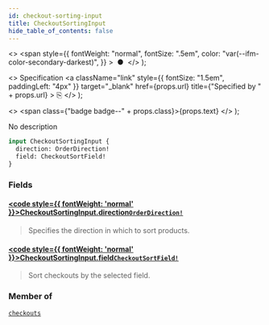 ```yaml
---
id: checkout-sorting-input
title: CheckoutSortingInput
hide_table_of_contents: false
---
```


  <>
    <span
      style={{
        fontWeight: "normal",
        fontSize: ".5em",
        color: "var(--ifm-color-secondary-darkest)",
      }}
    >
      &nbsp;●&nbsp;
    </span>
  </>
);

  <>
    Specification
    <a
      className="link"
      style={{ fontSize: "1.5em", paddingLeft: "4px" }}
      target="\_blank"
      href={props.url}
      title={"Specified by " + props.url}
    >
      ⎘
    </a>
  </>
);

  <>
    <span class={"badge badge--" + props.class}>{props.text}</span>
  </>
);

No description

```graphql
input CheckoutSortingInput {
  direction: OrderDirection!
  field: CheckoutSortField!
}
```

### Fields

#### [<code style={{ fontWeight: 'normal' }}>CheckoutSortingInput.<b>direction</b></code>](#)<Bullet />[`OrderDirection!`](../../../developer/api-reference/enums/order-direction) <Badge class="secondary" text="non-null"/> <Badge class="secondary" text="enum"/>

> Specifies the direction in which to sort products.

#### [<code style={{ fontWeight: 'normal' }}>CheckoutSortingInput.<b>field</b></code>](#)<Bullet />[`CheckoutSortField!`](../../../developer/api-reference/enums/checkout-sort-field) <Badge class="secondary" text="non-null"/> <Badge class="secondary" text="enum"/>

> Sort checkouts by the selected field.

### Member of

[`checkouts`](../../../developer/api-reference/queries/checkouts) <Badge class="secondary" text="query"/>
